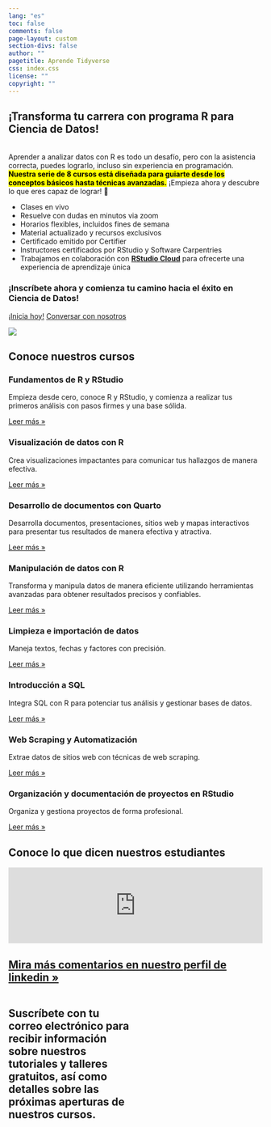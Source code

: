 ```yaml
---
lang: "es"
toc: false
comments: false
page-layout: custom
section-divs: false
author: ""
pagetitle: Aprende Tidyverse
css: index.css
license: ""
copyright: ""
---
```


::: hero-banner
::: content-block
::: hero-text
# ¡Transforma tu carrera con programa R para Ciencia de Datos!
<br>
Aprender a analizar datos con R es todo un desafío, pero con la asistencia correcta, puedes lograrlo, incluso sin experiencia en programación. <mark>**Nuestra serie de 8 cursos está diseñada para guiarte desde los conceptos básicos hasta técnicas avanzadas.**</mark> ¡Empieza ahora y descubre lo que eres capaz de lograr! 🚀

+ Clases en vivo
+ Resuelve con dudas en minutos via zoom
+ Horarios flexibles, incluidos fines de semana
+ Material actualizado y recursos exclusivos
+ Certificado emitido por Certifier
+ Instructores certificados por RStudio y Software Carpentries
+ Trabajamos en colaboración con [**RStudio Cloud**](https://posit.cloud/) para ofrecerte una experiencia de aprendizaje única

### ¡Inscríbete ahora y comienza tu camino hacia el éxito en Ciencia de Datos!

::: hero-buttons
[¡Inicia hoy!](courses/fundamentos_R.qmd){.btn-action-primary .btn-action .btn .btn-success .btn-lg role="button"} 
[Conversar con nosotros](https://cal.com/aprendetidyverse/sesiones-1-1-con-el-instructor){#btn-guide .btn-action .btn .btn-info .btn-lg role="button"}
:::
:::


::: hero-animation
![](images/rstudio-desktop-screen.png)
:::
:::
:::

::: content-block

## Conoce nuestros cursos

::: features

::: feature

### Fundamentos de R y RStudio
Empieza desde cero, conoce R y RStudio, y comienza a realizar tus primeros análisis con pasos firmes y una base sólida.

::: learn-more
[Leer más »](https://aprendetidyverse.com/courses/fundamentos_R.html)
:::
:::

::: feature

### Visualización de datos con R
Crea visualizaciones impactantes para comunicar tus hallazgos de manera efectiva.

::: learn-more
[Leer más »](https://aprendetidyverse.com/courses/visualizacion_datos_R.html)
:::
:::

::: feature
### Desarrollo de documentos con Quarto
Desarrolla documentos, presentaciones, sitios web y mapas interactivos para presentar tus resultados de manera efectiva y atractiva.

::: learn-more
[Leer más »](https://aprendetidyverse.com/courses/documentos_con_quarto.html)
:::
:::

::: feature
### Manipulación de datos con R
Transforma y manipula datos de manera eficiente utilizando herramientas avanzadas para obtener resultados precisos y confiables.

::: learn-more
[Leer más »](https://aprendetidyverse.com/courses/manipulacion_datos_R.html)
:::
:::

::: feature
### Limpieza e importación de datos
Maneja textos, fechas y factores con precisión.


::: learn-more
[Leer más »](https://aprendetidyverse.com/courses/limpieza_importacion.html)
:::
:::

::: feature
### Introducción a SQL
Integra SQL con R para potenciar tus análisis y gestionar bases de datos.


::: learn-more
[Leer más »](https://aprendetidyverse.com/courses/introduccion_sql.html)
:::
:::

::: feature
### Web Scraping y Automatización
Extrae datos de sitios web con técnicas de web scraping.


::: learn-more
[Leer más »](https://aprendetidyverse.com/courses/web_scraping.html)
:::
:::

::: feature

### Organización y documentación de proyectos en RStudio
Organiza y gestiona proyectos de forma profesional.


::: learn-more
[Leer más »](https://aprendetidyverse.com/courses/desarrollo_proyectos_R.html)
:::
:::
:::
:::

::: content-block
## Conoce lo que dicen nuestros estudiantes

```{=html}
<script type="text/javascript" src="https://testimonial.to/js/iframeResizer.min.js"></script>
```
<iframe id="testimonialto-carousel-r-para-ciencia-de-datos-tag-all-light" src="https://embed-v2.testimonial.to/carousel/all/r-para-ciencia-de-datos?theme=light&amp;autoplay=off&amp;showmore=off&amp;one-row=off&amp;hideSource&amp;same-height=off&amp;tag=all&amp;arrowColor=9BA9B4" frameborder="0" scrolling="no" width="100%">

</iframe>

```{=html}
<script type="text/javascript">iFrameResize({log: false, checkOrigin: false}, '#testimonialto-carousel-r-para-ciencia-de-datos-tag-all-light');</script>
```
::: learn-more
## [Mira más comentarios en nuestro perfil de linkedin »](https://www.linkedin.com/in/carlos-aguero-cr/details/recommendations)
:::
:::

::: email
::: columns
::: {.column width="50%"}
## Suscríbete con tu correo electrónico para recibir información sobre nuestros tutoriales y talleres gratuitos, así como detalles sobre las próximas aperturas de nuestros cursos.
:::

::: {.column width="50%"}
<iframe data-tally-src="https://tally.so/embed/wd67kV?alignLeft=1&amp;hideTitle=1&amp;transparentBackground=1&amp;dynamicHeight=1" loading="lazy" width="100%" height="177" frameborder="0" marginheight="0" marginwidth="0" title="Recibe más información">

</iframe>

```{=html}
<script>var d=document,w="https://tally.so/widgets/embed.js",v=function(){"undefined"!=typeof Tally?Tally.loadEmbeds():d.querySelectorAll("iframe[data-tally-src]:not([src])").forEach((function(e){e.src=e.dataset.tallySrc}))};if("undefined"!=typeof Tally)v();else if(d.querySelector('script[src="'+w+'"]')==null){var s=d.createElement("script");s.src=w,s.onload=v,s.onerror=v,d.body.appendChild(s);}</script>
```
:::
:::
:::
